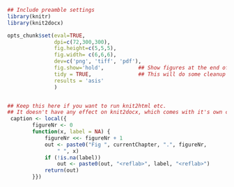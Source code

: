 ```r

## Include preamble settings
library(knitr)
library(knit2docx)

opts_chunk$set(eval=TRUE, 
               dpi=c(72,300,300), 
               fig.height=c(5,5,5), 
               fig.width= c(6,6,6), 
               dev=c('png', 'tiff', 'pdf'), 
               fig.show='hold',           ## Show figures at the end of each chunk, not in between
               tidy = TRUE,               ## This will do some cleanup of code, e.g. add spaces around "=", fix indentation etc.
               results = 'asis'               
               )


## Keep this here if you want to run knit2html etc. 
## It doesn't have any effect on knit2docx, which comes with it's own copy of caption()
 caption <- local({
        figureNr <- 0
        function(x, label = NA) {
            figureNr <<- figureNr + 1
            out <- paste0("Fig ", currentChapter, ".", figureNr, 
                " ", x)
            if (!is.na(label)) 
                out <- paste0(out, "<reflab>", label, "<reflab>")
            return(out)
        }})

```

